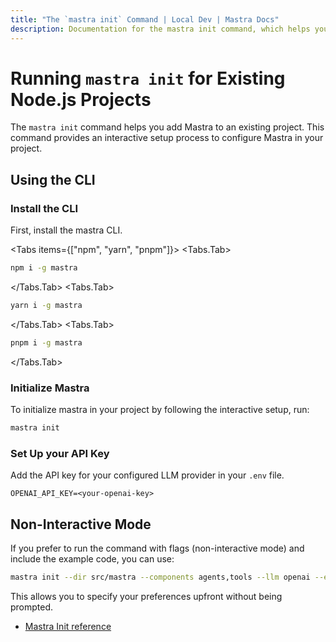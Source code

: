```yaml
---
title: "The `mastra init` Command | Local Dev | Mastra Docs"
description: Documentation for the mastra init command, which helps you add Mastra to an existing project.
---
```



# Running `mastra init` for Existing Node.js Projects

The `mastra init` command helps you add Mastra to an existing project. This command provides an interactive setup process to configure Mastra in your project.

## Using the CLI

### Install the CLI

First, install the mastra CLI.

<Tabs items={["npm", "yarn", "pnpm"]}>
  <Tabs.Tab>

```bash copy
npm i -g mastra
```

  </Tabs.Tab>
  <Tabs.Tab>
```bash copy 
yarn i -g mastra
```
</Tabs.Tab>
  <Tabs.Tab>
```bash copy 
pnpm i -g mastra
```
</Tabs.Tab>
</Tabs>

### Initialize Mastra

To initialize mastra in your project by following the interactive setup, run:

```bash copy
mastra init
```

### Set Up your API Key

Add the API key for your configured LLM provider in your `.env` file.

```env
OPENAI_API_KEY=<your-openai-key>
```

## Non-Interactive Mode

If you prefer to run the command with flags (non-interactive mode) and include the example code, you can use:

```bash copy
mastra init --dir src/mastra --components agents,tools --llm openai --example
```

This allows you to specify your preferences upfront without being prompted.

- [Mastra Init reference](../reference/cli/init.mdx)

